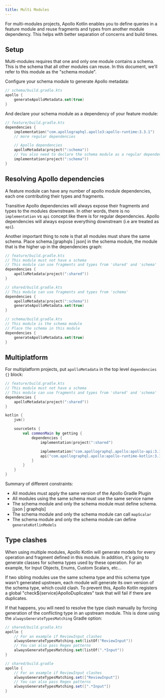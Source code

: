 ```yaml
---
title: Multi Modules
---
```


For multi-modules projects, Apollo Kotlin enables you to define queries in a feature module and reuse fragments and types from another module dependency. This helps with better separation of concerns and build times.

## Setup

Multi-modules requires that one and only one module contains a schema. This is the schema that all other modules can reuse. In this document, we'll refer to this module as the "schema module".

Configure your schema module to generate Apollo metadata:

```kotlin
// schema/build.gradle.kts
apollo {
    generateApolloMetadata.set(true)
}
```

And declare your schema module as a dependency of your feature module:

```kotlin
// feature/build.gradle.kts
dependencies {
    implementation("com.apollographql.apollo3:apollo-runtime:3.3.1")
    // more regular dependencies

    // Apollo dependencies
    apolloMetadata(project(":schema"))
    // You also need to declare the schema module as a regular dependency
    implementation(project(":schema"))
}
```

## Resolving Apollo dependencies

A feature module can have any number of apollo module dependencies, each one contributing their types and fragments.

Transitive Apollo dependencies will always expose their fragments and types to the modules downstream. In other words, there is no `implementation` vs `api` concept like there is for regular dependencies. Apollo dependencies will always expose everything downstream (i.e are treated as `api`).

Another important thing to note is that all modules must share the same schema. Place schema.[graphqls | json] in the schema module, the module that is the higher up in the dependencies graph:

```kotlin
// feature/build.gradle.kts
// This module must not have a schema
// This module can use fragments and types from 'shared' and 'schema'
dependencies {
    apolloMetadata(project(":shared"))
}

// shared/build.gradle.kts
// This module can use fragments and types from 'schema'
dependencies {
    apolloMetadata(project(":schema"))
    generateApolloMetadata.set(true)
}

// schema/build.gradle.kts
// This module is the schema module
// Place the schema in this module
dependencies {
    generateApolloMetadata.set(true)
}
```

## Multiplatform

For multiplatform projects, put `apolloMetadata` in the top level `dependencies {}` block:

```kotlin
// feature/build.gradle.kts
// This module must not have a schema
// This module can use fragments and types from 'shared' and 'schema'
dependencies {
    apolloMetadata(project(":shared"))
}

kotlin {
    jvm()

    sourceSets {
        val commonMain by getting {
            dependencies {
                implementation(project(":shared")

                implementation("com.apollographql.apollo:apollo-api:3.1.0")
                api("com.apollographql.apollo:apollo-runtime-kotlin:3.1.0")
            }
        }
    }
}
```


Summary of different constraints:

* All modules must apply the same version of the Apollo Gradle Plugin
* All modules using the same schema must use the same service name
* The schema module and only the schema module must define schema.[json | graphqls]
* The schema module and only the schema module can call `mapScalar`
* The schema module and only the schema module can define `generateKotlinModels`

## Type clashes

When using multiple modules, Apollo Kotlin will generate models for every operation and fragment defined in this module. In addition, it's going to generate classes for schema types used by these operation. For an example, for Input Objects, Enums, Custom Scalars, etc...

If two sibling modules use the same schema type and this schema type wasn't generated upstream, each module will generate its own version of the schema type, which could clash. To prevent this, Apollo Kotlin registers a global "check${service}ApolloDuplicates" task that will fail if there are duplicates.

If that happens, you will need to resolve the type clash manually by forcing generation of the conflicting type in an upstream module. This is done using the `alwaysGenerateTypesMatching` Gradle option:

<MultiCodeBlock>

```kotlin
// shared/build.gradle.kts
apollo {
    // For an example if ReviewInput clashes
    alwaysGenerateTypesMatching.set(listOf("ReviewInput"))
    // You can also pass Regex patterns
    alwaysGenerateTypesMatching.set(listOf(".*Input"))
}
```

```groovy
// shared/build.gradle
apollo {
    // For an example if ReviewInput clashes
    alwaysGenerateTypesMatching.set(["ReviewInput"])
    // You can also pass Regex patterns
    alwaysGenerateTypesMatching.set([".*Input"])
}
```

</MultiCodeBlock>
